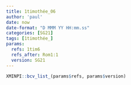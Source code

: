 ```yaml
---
title: 1timothée_06
author: 'paul'
date: now
date-format: "D MMM YY HH:mm.ss"
categories: [SG21]
tags: [1timothée_]
params:
  refs: 1tim6
  refs_after: Rom1:1
  version: SG21
---
```


```r
XMINPI::bcv_list_(params$refs, params$version)
```


